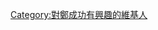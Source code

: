 {{Userbox
  |border-c = #000000
  |border-s = 1
  |id-c     = #ffffff
  |id-s     = 12
  |id-fc    = #000000
  |info-s   = 10
  |info-fc  = #000000
  |id       = [[File:鄭成功畫像.jpg|50px]]
  |info     = 這個用戶對'''[[國姓爺]]'''的生平有濃厚的興趣。
}}

[[Category:對鄭成功有興趣的維基人]]